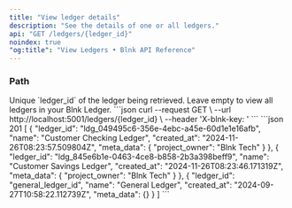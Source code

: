 ```yaml
---
title: "View ledger details"
description: "See the details of one or all ledgers."
api: "GET /ledgers/{ledger_id}"
noindex: true
"og:title": "View Ledgers • Blnk API Reference"
---
```




<Key />

### Path
<ParamField path="ledger_id" type="string">
  Unique `ledger_id` of the ledger being retrieved. Leave empty to view all ledgers in your Blnk Ledger.
</ParamField>

<RequestExample>
```json
curl --request GET \
  --url http://localhost:5001/ledgers/{ledger_id} \
  --header 'X-blnk-key: <api-key>'
```
</RequestExample>

<ResponseExample>
```json 201
[
    {
        "ledger_id": "ldg_049495c6-356e-4ebc-a45e-60d1e1e16afb",
        "name": "Customer Checking Ledger",
        "created_at": "2024-11-26T08:23:57.509804Z",
        "meta_data": {
            "project_owner": "Blnk Tech"
        }
    },
    {
        "ledger_id": "ldg_845e6b1e-0463-4ce8-b858-2b3a398beff9",
        "name": "Customer Savings Ledger",
        "created_at": "2024-11-26T08:23:46.171319Z",
        "meta_data": {
            "project_owner": "Blnk Tech"
        }
    },
    {
        "ledger_id": "general_ledger_id",
        "name": "General Ledger",
        "created_at": "2024-09-27T10:58:22.112739Z",
        "meta_data": {}
    }
]
```
</ResponseExample>

<NeedHelp />